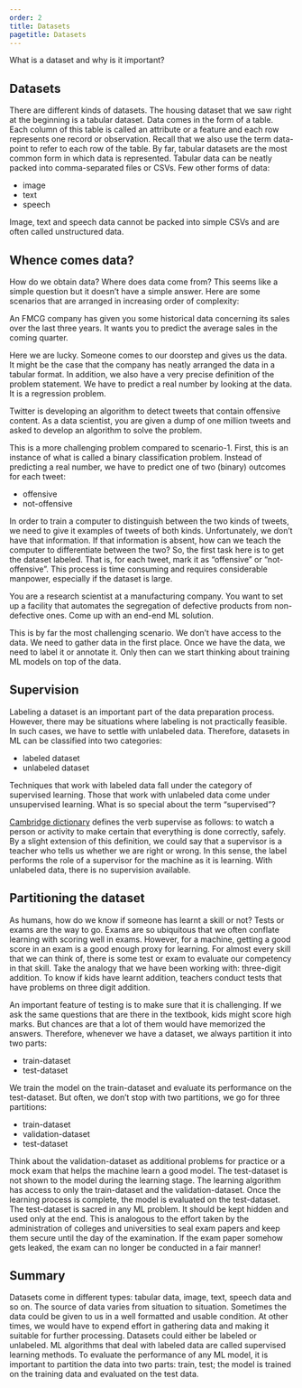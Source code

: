 ```yaml
---
order: 2
title: Datasets
pagetitle: Datasets	
---
```


::: {.callout-note title="Question"}
What is a dataset and why is it important?
:::

## Datasets

There are different kinds of datasets. The housing dataset that we saw right at the beginning is a tabular dataset. Data comes in the form of a table. Each column of this table is called an attribute or a feature and each row represents one record or observation. Recall that we also use the term data-point to refer to each row of the table. By far, tabular datasets are the most common form in which data is represented. Tabular data can be neatly packed into comma-separated files or CSVs. Few other forms of data:

- image
- text
- speech

Image, text and speech data cannot be packed into simple CSVs and are often called unstructured data.

## Whence comes data?

How do we obtain data? Where does data come from? This seems like a simple question but it doesn't have a simple answer. Here are some scenarios that are arranged in increasing order of complexity:

::: {.callout-note title="Scenario-1"}
An FMCG company has given you some historical data concerning its sales over the last three years. It wants you to predict the average sales in the coming quarter.
:::

Here we are lucky. Someone comes to our doorstep and gives us the data. It might be the case that the company has neatly arranged the data in a tabular format. In addition, we also have a very precise definition of the problem statement. We have to predict a real number by looking at the data. It is a regression problem.

::: {.callout-note title="Scenario-2"}
Twitter is developing an algorithm to detect tweets that contain offensive content. As a data scientist, you are given a dump of one million tweets and asked to develop an algorithm to solve the problem.
:::

This is a more challenging problem compared to scenario-1. First, this is an instance of what is called a binary classification problem. Instead of predicting a real number, we have to predict one of two (binary) outcomes for each tweet:

- offensive
- not-offensive

In order to train a computer to distinguish between the two kinds of tweets, we need to give it examples of tweets of both kinds. Unfortunately, we don't have that information. If that information is absent, how can we teach the computer to differentiate between the two? So, the first task here is to get the dataset labeled. That is, for each tweet, mark it as "offensive" or "not-offensive". This process is time consuming and requires considerable manpower, especially if the dataset is large.

::: {.callout-note title="Scenario-3"}
You are a research scientist at a manufacturing company. You want to set up a facility that automates the segregation of defective products from non-defective ones. Come up with an end-end ML solution.
:::

This is by far the most challenging scenario. We don't have access to the data. We need to gather data in the first place. Once we have the data, we need to label it or annotate it. Only then can we start thinking about training ML models on top of the data.

## Supervision

Labeling a dataset is an important part of the data preparation process. However, there may be situations where labeling is not practically feasible. In such cases, we have to settle with unlabeled data. Therefore, datasets in ML can be classified into two categories:

- labeled dataset
- unlabeled dataset

Techniques that work with labeled data fall under the category of supervised learning. Those that work with unlabeled data come under unsupervised learning. What is so special about the term "supervised"? 

[Cambridge dictionary](https://dictionary.cambridge.org/dictionary/english/supervise) defines the verb supervise as follows: to watch a person or activity to make certain that everything is done correctly, safely. By a slight extension of this definition, we could say that a supervisor is a teacher who tells us whether we are right or wrong. In this sense, the label performs the role of a supervisor for the machine as it is learning. With unlabeled data, there is no supervision available.


## Partitioning the dataset

As humans, how do we know if someone has learnt a skill or not? Tests or exams are the way to go. Exams are so ubiquitous that we often conflate learning with scoring well in exams. However, for a machine, getting a good score in an exam is a good enough proxy for learning. For almost every skill that we can think of, there is some test or exam to evaluate our competency in that skill. Take the analogy that we have been working with: three-digit addition. To know if kids have learnt addition, teachers conduct tests that have problems on three digit addition.

An important feature of testing is to make sure that it is challenging. If we ask the same questions that are there in the textbook, kids might score high marks. But chances are that a lot of them would have memorized the answers. Therefore, whenever we have a dataset, we always partition it into two parts:

- train-dataset
- test-dataset

We train the model on the train-dataset and evaluate its performance on the test-dataset. But often, we don't stop with two partitions, we go for three partitions:

- train-dataset
- validation-dataset
- test-dataset

Think about the validation-dataset as additional problems for practice or a mock exam that helps the machine learn a good model. The test-dataset is not shown to the model during the learning stage. The learning algorithm has access to only the train-dataset and the validation-dataset. Once the learning process is complete, the model is evaluated on the test-dataset. The test-dataset is sacred in any ML problem. It should be kept hidden and used only at the end. This is analogous to the effort taken by the administration of colleges and universities to seal exam papers and keep them secure until the day of the examination. If the exam paper somehow gets leaked, the exam can no longer be conducted in a fair manner!

## Summary

Datasets come in different types: tabular data, image, text, speech data and so on. The source of data varies from situation to situation. Sometimes the data could be given to us in a well formatted and usable condition. At other times, we would have to expend effort in gathering data and making it suitable for further processing. Datasets could either be labeled or unlabeled. ML algorithms that deal with labeled data are called supervised learning methods. To evaluate the performance of any ML model, it is important to partition the data into two parts: train, test; the model is trained on the training data and evaluated on the test data.